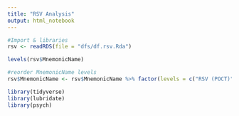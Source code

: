 ```yaml
---
title: "RSV Analysis"
output: html_notebook
---
```



```r
#Import & libraries
rsv <- readRDS(file = "dfs/df.rsv.Rda") 

levels(rsv$MnemonicName)

#reorder MnemonicName levels
rsv$MnemonicName <- rsv$MnemonicName %>% factor(levels = c("RSV (POCT)","Respiratory PCR Panel"))

library(tidyverse)
library(lubridate)
library(psych)
```


